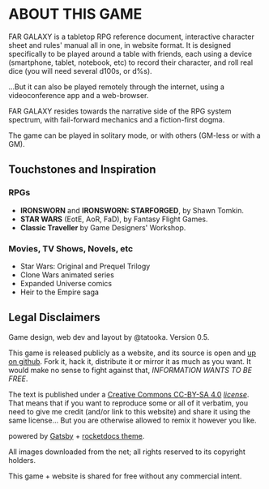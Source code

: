 # ABOUT THIS GAME

<span class="stat gold">FAR GALAXY</span> is a tabletop RPG reference document, interactive character sheet and rules' manual all in one, in website format.
It is designed specifically to be played around a table with friends, each using a device (smartphone, tablet, notebook, etc) to record their character, and roll real dice (you will need several d100s, or d%s).

...But it can also be played remotely through the internet, using a videoconference app and a web-browser.

<span class="stat gold">FAR GALAXY</span> resides towards the narrative side of the RPG system spectrum, with fail-forward mechanics and a fiction-first dogma.

The game can be played in solitary mode, or with others (GM-less or with a GM).

## Touchstones and Inspiration

### RPGs

- **IRONSWORN** and **IRONSWORN: STARFORGED**, by Shawn Tomkin.
- **STAR WARS** (EotE, AoR, FaD), by Fantasy Flight Games.
- **Classic Traveller** by Game Designers' Workshop.

### Movies, TV Shows, Novels, etc
- Star Wars: Original and Prequel Trilogy
- Clone Wars animated series
- Expanded Universe comics
- Heir to the Empire saga

## Legal Disclaimers

Game design, web dev and layout by <span class="blueish bold">@tatooka</span>. Version 0.5.

This game is released publicly as a website, and its source is open and [up on github](https://github.com/TaTooKa/far-galaxy). Fork it, hack it, distribute it or mirror it as much as you want. It would make no sense to fight against that, _INFORMATION WANTS TO BE FREE_.

The text is published under a [Creative Commons CC-BY-SA 4.0](https://creativecommons.org/licenses/by-sa/4.0/) _[license](https://creativecommons.org/licenses/by-sa/4.0/legalcode)_. That means that if you want to reproduce some or all of it verbatim, you need to give me credit (and/or link to this website) and share it using the same license... But you are otherwise allowed to remix it however you like.

powered by [Gatsby](https://www.gatsbyjs.com/) + [rocketdocs theme](https://rocketdocs.gatsbyjs.io/).

All images downloaded from the net; all rights reserved to its copyright holders.

This game + website is shared for free without any commercial intent.

<br/>

<div style="height: 400px;"></div>